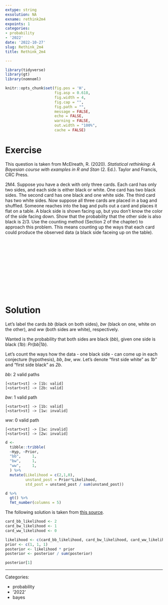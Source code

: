 ```yaml
---
extype: string
exsolution: NA
exname: rethink2m4
expoints: 1
categories:
- probability
- '2022'
date: '2022-10-27'
slug: Rethink_2m4
title: Rethink_2m4

---
```




```r
library(tidyverse)
library(gt)
library(nomnoml)
```


```r
knitr::opts_chunk$set(fig.pos = 'H',
                      fig.asp = 0.618,
                      fig.width = 4,
                      fig.cap = "", 
                      fig.path = "",
                      message = FALSE,
                      echo = FALSE,
                      warning = FALSE,
                      out.width = "100%",
                      cache = FALSE)
```








# Exercise

This question is taken from McElreath, R. (2020). *Statistical rethinking: A Bayesian course with examples in R and Stan* (2. Ed.). Taylor and Francis, CRC Press.


2M4. Suppose you have a deck with only three cards. Each card has only two sides, and each side is either black or white. One card has two black sides. The second card has one black and one white side. The third card has two white sides. Now suppose all three cards are placed in a bag and shuffled. Someone reaches into the bag and pulls out a card and places it flat on a table. A black side is shown facing up, but you don’t know the color of the side facing down. Show that the probability that the other side is also black is 2/3. Use the counting method (Section 2 of the chapter) to approach this problem. This means counting up the ways that each card could produce the observed data (a black side faceing up on the table).




</br>
</br>
</br>
</br>
</br>
</br>
</br>
</br>
</br>
</br>

# Solution

Let's label the cards *bb* (black on both sides), *bw* (black on one, white on the other), and *ww* (both sides are white), respectively.

Wanted is the probability that both sides are black (*bb*), given one side is black (*1b*): $Pr(bb|1b)$.

Let's count the ways how the data - one black side - can come up in each conjecture (hypothesis), *bb*, *bw*, *ww*. Let's denote "first side white" as *1b*" and "first side black" as *2b*.

*bb*: 2 valid paths

```nomnoml
[<start>st] -> [1b: valid]
[<start>st] -> [2b: valid]

```


*bw*: 1 valid path

```nomnoml
[<start>st] -> [1b: valid]
[<start>st] -> [1w: invalid]
```


*ww*: 0 valid path

```nomnoml
[<start>st] -> [1w: invalid]
[<start>st] -> [2w: invalid]
```


```r
d <-
  tibble::tribble(
  ~Hyp, ~Prior,
  "bb",     1, 
  "bw",     1,   
  "ww",     1, 
  ) %>% 
  mutate(Likelihood = c(2,1,0),
         unstand_post = Prior*Likelihood,
         std_post = unstand_post / sum(unstand_post))

```


```r
d %>% 
  gt() %>% 
  fmt_number(columns = 5)

```



The following solution is taken from [this source](https://sr2-solutions.wjakethompson.com/bayesian-inference.html).


```r
card_bb_likelihood <- 2
card_bw_likelihood <- 1
card_ww_likelihood <- 0

likelihood <- c(card_bb_likelihood, card_bw_likelihood, card_ww_likelihood)
prior <- c(1, 1, 1)
posterior <- likelihood * prior
posterior <- posterior / sum(posterior)

posterior[1]


```





---

Categories: 

- probability
- '2022'
- bayes



